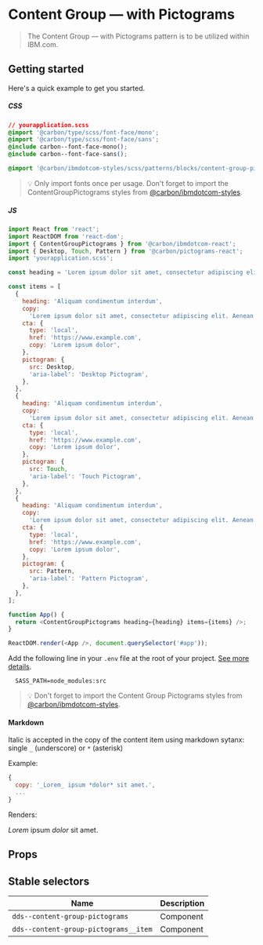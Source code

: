 
# Content Group — with Pictograms

> The Content Group — with Pictograms pattern is to be utilized within IBM.com.

## Getting started

Here's a quick example to get you started.

##### CSS

```css
// yourapplication.scss
@import '@carbon/type/scss/font-face/mono';
@import '@carbon/type/scss/font-face/sans';
@include carbon--font-face-mono();
@include carbon--font-face-sans();

@import '@carbon/ibmdotcom-styles/scss/patterns/blocks/content-group-pictograms/index';
```

> 💡 Only import fonts once per usage. Don't forget to import the
> ContentGroupPictograms styles from
> [@carbon/ibmdotcom-styles](https://github.com/carbon-design-system/ibm-dotcom-library/blob/master/packages/styles).

##### JS

```javascript
import React from 'react';
import ReactDOM from 'react-dom';
import { ContentGroupPictograms } from '@carbon/ibmdotcom-react';
import { Desktop, Touch, Pattern } from '@carbon/pictograms-react';
import 'yourapplication.scss';

const heading = 'Lorem ipsum dolor sit amet, consectetur adipiscing elit.';

const items = [
  {
    heading: 'Aliquam condimentum interdum',
    copy:
      'Lorem ipsum dolor sit amet, consectetur adipiscing elit. Aenean et ultricies est. Mauris iaculis eget dolor nec hendrerit. Phasellus at elit sollicitudin, sodales nulla quis, consequat libero.',
    cta: {
      type: 'local',
      href: 'https://www.example.com',
      copy: 'Lorem ipsum dolor',
    },
    pictogram: {
      src: Desktop,
      'aria-label': 'Desktop Pictogram',
    },
  },
  {
    heading: 'Aliquam condimentum interdum',
    copy:
      'Lorem ipsum dolor sit amet, consectetur adipiscing elit. Aenean et ultricies est. Mauris iaculis eget dolor nec hendrerit. Phasellus at elit sollicitudin, sodales nulla quis, consequat libero.',
    cta: {
      type: 'local',
      href: 'https://www.example.com',
      copy: 'Lorem ipsum dolor',
    },
    pictogram: {
      src: Touch,
      'aria-label': 'Touch Pictogram',
    },
  },
  {
    heading: 'Aliquam condimentum interdum',
    copy:
      'Lorem ipsum dolor sit amet, consectetur adipiscing elit. Aenean et ultricies est. Mauris iaculis eget dolor nec hendrerit. Phasellus at elit sollicitudin, sodales nulla quis, consequat libero.',
    cta: {
      type: 'local',
      href: 'https://www.example.com',
      copy: 'Lorem ipsum dolor',
    },
    pictogram: {
      src: Pattern,
      'aria-label': 'Pattern Pictogram',
    },
  },
];

function App() {
  return <ContentGroupPictograms heading={heading} items={items} />;
}

ReactDOM.render(<App />, document.querySelector('#app'));
```

Add the following line in your `.env` file at the root of your project.
[See more details](https://github.com/carbon-design-system/ibm-dotcom-library/tree/master/packages/styles#usage).

```
  SASS_PATH=node_modules:src
```

> 💡 Don't forget to import the Content Group Pictograms styles from
> [@carbon/ibmdotcom-styles](https://github.com/carbon-design-system/ibm-dotcom-library/blob/master/packages/styles).

#### Markdown

Italic is accepted in the copy of the content item using markdown sytanx: single
`_` (underscore) or `*` (asterisk)

Example:

```javascript
{
  copy: '_Lorem_ ipsum *dolor* sit amet.',
  ...
}
```

Renders:

_Lorem_ ipsum _dolor_ sit amet.

## Props

<Props of={ContentGroupPictograms} />

## Stable selectors

| Name                                  | Description |
| ------------------------------------- | ----------- |
| `dds--content-group-pictograms`       | Component   |
| `dds--content-group-pictograms__item` | Component   |

<Description markdown={contributing} />
